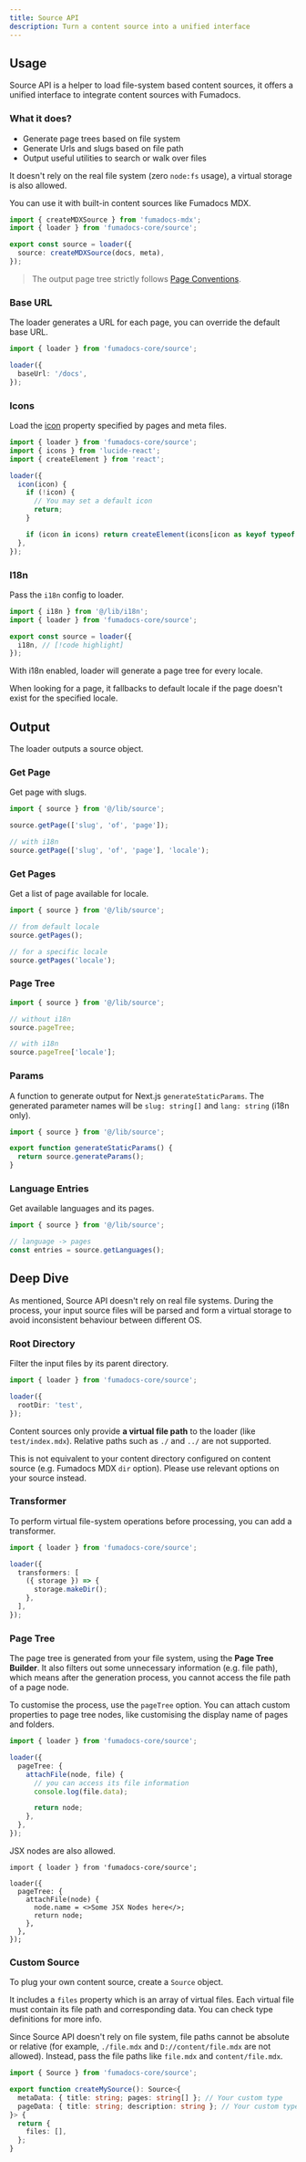 ```yaml
---
title: Source API
description: Turn a content source into a unified interface
---
```


## Usage

Source API is a helper to load file-system based content sources, it offers a unified interface to integrate content sources with Fumadocs.

### What it does?

- Generate page trees based on file system
- Generate Urls and slugs based on file path
- Output useful utilities to search or walk over files

It doesn't rely on the real file system (zero `node:fs` usage), a virtual storage is also allowed.

You can use it with built-in content sources like Fumadocs MDX.

```ts
import { createMDXSource } from 'fumadocs-mdx';
import { loader } from 'fumadocs-core/source';

export const source = loader({
  source: createMDXSource(docs, meta),
});
```

> The output page tree strictly follows [Page Conventions](/docs/headless/page-conventions).

### Base URL

The loader generates a URL for each page, you can override the default base URL.

```ts
import { loader } from 'fumadocs-core/source';

loader({
  baseUrl: '/docs',
});
```

### Icons

Load the [icon](/docs/headless/page-conventions#icons) property specified by pages and meta files.

```ts
import { loader } from 'fumadocs-core/source';
import { icons } from 'lucide-react';
import { createElement } from 'react';

loader({
  icon(icon) {
    if (!icon) {
      // You may set a default icon
      return;
    }

    if (icon in icons) return createElement(icons[icon as keyof typeof icons]);
  },
});
```

### I18n

Pass the `i18n` config to loader.

```ts title="lib/source.ts"
import { i18n } from '@/lib/i18n';
import { loader } from 'fumadocs-core/source';

export const source = loader({
  i18n, // [!code highlight]
});
```

With i18n enabled, loader will generate a page tree for every locale.

When looking for a page, it fallbacks to default locale if the page doesn't exist for the specified locale.

## Output

The loader outputs a source object.

### Get Page

Get page with slugs.

```ts
import { source } from '@/lib/source';

source.getPage(['slug', 'of', 'page']);

// with i18n
source.getPage(['slug', 'of', 'page'], 'locale');
```

### Get Pages

Get a list of page available for locale.

```ts
import { source } from '@/lib/source';

// from default locale
source.getPages();

// for a specific locale
source.getPages('locale');
```

### Page Tree

```ts
import { source } from '@/lib/source';

// without i18n
source.pageTree;

// with i18n
source.pageTree['locale'];
```

### Params

A function to generate output for Next.js `generateStaticParams`.
The generated parameter names will be `slug: string[]` and `lang: string` (i18n only).

```ts title="app/[[...slug]]/page.tsx"
import { source } from '@/lib/source';

export function generateStaticParams() {
  return source.generateParams();
}
```

### Language Entries

Get available languages and its pages.

```ts
import { source } from '@/lib/source';

// language -> pages
const entries = source.getLanguages();
```

## Deep Dive

As mentioned, Source API doesn't rely on real file systems.
During the process, your input source files will be parsed and form a virtual storage to avoid inconsistent behaviour between different OS.

### Root Directory

Filter the input files by its parent directory.

```ts
import { loader } from 'fumadocs-core/source';

loader({
  rootDir: 'test',
});
```

Content sources only provide **a virtual file path** to the loader (like `test/index.mdx`).
Relative paths such as `./` and `../` are not supported.

<Callout type='warn' title='Be Careful'>

This is not equivalent to your content directory configured on content source (e.g. Fumadocs MDX `dir` option).
Please use relevant options on your source instead.

</Callout>

### Transformer

To perform virtual file-system operations before processing, you can add a transformer.

```ts
import { loader } from 'fumadocs-core/source';

loader({
  transformers: [
    ({ storage }) => {
      storage.makeDir();
    },
  ],
});
```

### Page Tree

The page tree is generated from your file system, using the **Page Tree Builder**.
It also filters out some unnecessary information (e.g. file path), which means after the generation process, you cannot access the file path of a page node.

To customise the process, use the `pageTree` option.
You can attach custom properties to page tree nodes, like customising the display name of pages and folders.

```ts
import { loader } from 'fumadocs-core/source';

loader({
  pageTree: {
    attachFile(node, file) {
      // you can access its file information
      console.log(file.data);

      return node;
    },
  },
});
```

JSX nodes are also allowed.

```tsx
import { loader } from 'fumadocs-core/source';

loader({
  pageTree: {
    attachFile(node) {
      node.name = <>Some JSX Nodes here</>;
      return node;
    },
  },
});
```

### Custom Source

To plug your own content source, create a `Source` object.

It includes a `files` property which is an array of virtual files.
Each virtual file must contain its file path and corresponding data.
You can check type definitions for more info.

Since Source API doesn't rely on file system, file paths cannot be absolute or relative (for example, `./file.mdx` and `D://content/file.mdx` are not allowed).
Instead, pass the file paths like `file.mdx` and `content/file.mdx`.

```ts
import { Source } from 'fumadocs-core/source';

export function createMySource(): Source<{
  metaData: { title: string; pages: string[] }; // Your custom type
  pageData: { title: string; description: string }; // Your custom type
}> {
  return {
    files: [],
  };
}
```
